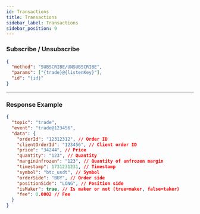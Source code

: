 ```yaml
---
id: Transactions
title: Transactions
sidebar_label: Transactions
sidebar_position: 9
---
```


### Subscribe / Unsubscribe

```json title="Subscribe/Unsubscribe"
{
  "method": "SUBSCRIBE/UNSUBSCRIBE",
  "params": ["{trade}@{listenKey}"],
  "id": "{id}"
}
```

---

### Response Example

```json title="Response"
{
  "topic": "trade",
  "event": "trade@123456",
  "data": {
    "orderId": "12312312", // Order ID
    "clientOrderId": "123456", // Client order ID
    "price": "34244", // Price
    "quantity": "123", // Quantity
    "marginUnfrozen": "123", // Quantity of unfrozen margin
    "timestamp": 1731231231, // Timestamp
    "symbol": "btc_usdt", // Symbol
    "orderSide": "BUY", // Order side
    "positionSide": "LONG", // Position side
    "isMaker": true, // Is maker or not (true=maker, false=taker)
    "fee": 0.0002 // Fee
  }
}
```
